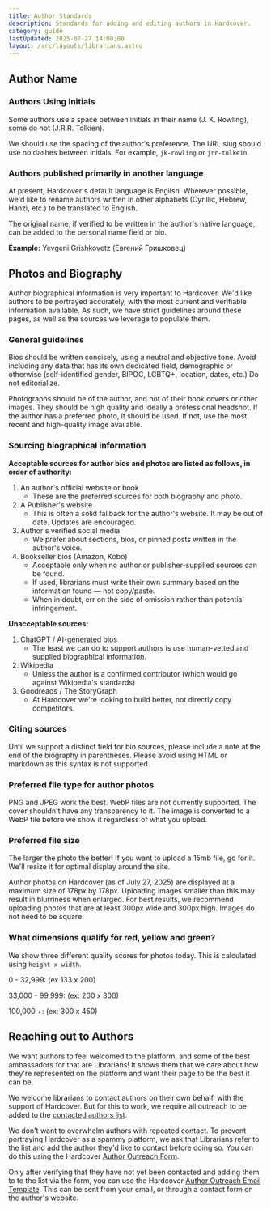 ```yaml
---
title: Author Standards
description: Standards for adding and editing authors in Hardcover.
category: guide
lastUpdated: 2025-07-27 14:00:00
layout: /src/layouts/librarians.astro
---
```



## Author Name
### Authors Using Initials
Some authors use a space between initials in their name (J. K. Rowling), some do not (J.R.R. Tolkien). 

We should use the spacing of the author's preference. The URL slug should use no dashes between initials. For example, `jk-rowling` or `jrr-tolkein`.

### Authors published primarily in another language
At present, Hardcover's default language is English. Wherever possible, we'd like to rename authors written in other alphabets (Cyrillic, Hebrew, Hanzi, etc.) to be translated to English.

The original name, if verified to be written in the author's native language, can be added to the personal name field or bio.

**Example:** Yevgeni Grishkovetz (Евгений Гришковец)

## Photos and Biography
Author biographical information is very important to Hardcover. We'd like authors to be portrayed accurately, with the most current and verifiable information available. As such, we have strict guidelines around these pages, as well as the sources we leverage to populate them.

### General guidelines

Bios should be written concisely, using a neutral and objective tone. Avoid including any data that has its own dedicated field, demographic or otherwise (self-identified gender, BIPOC, LGBTQ+, location, dates, etc.) Do not editorialize.

Photographs should be of the author, and not of their book covers or other images. They should be high quality and ideally a professional headshot. If the author has a preferred photo, it should be used. If not, use the most recent and high-quality image available.

### Sourcing biographical information

**Acceptable sources for author bios and photos are listed as follows, in order of authority:**

1. An author's official website or book
    - These are the preferred sources for both biography and photo.
2. A Publisher's website
    - This is often a solid fallback for the author's website. It may be out of date. Updates are encouraged.
3. Author's verified social media
    - We prefer about sections, bios, or pinned posts written in the author's voice.
4. Bookseller bios (Amazon, Kobo)
    - Acceptable only when no author or publisher-supplied sources can be found.
    - If used, librarians must write their own summary based on the information found — not copy/paste.
    - When in doubt, err on the side of omission rather than potential infringement.

**Unacceptable sources:**
1. ChatGPT / AI-generated bios
    - The least we can do to support authors is use human-vetted and supplied biographical information.
2. Wikipedia
    - Unless the author is a confirmed contributor (which would go against Wikipedia's standards)
3. Goodreads / The StoryGraph
    - At Hardcover we're looking to build better, not directly copy competitors.

### Citing sources
Until we support a distinct field for bio sources, please include a note at the end of the biography in parentheses. Please avoid using HTML or markdown as this syntax is not supported.

### Preferred file type for author photos
PNG and JPEG work the best. WebP files are not currently supported. The cover shouldn't have any transparency to it. The image is converted to a WebP file before we show it regardless of what you upload.

### Preferred file size
The larger the photo the better! If you want to upload a 15mb file, go for it. We'll resize it for optimal display around the site.

Author photos on Hardcover (as of July 27, 2025) are displayed at a maximum size of 178px by 178px. Uploading images smaller than this may result in blurriness when enlarged. For best results, we recommend uploading photos that are at least 300px wide and 300px high. Images do not need to be square.

### What dimensions qualify for red, yellow and green?
We show three different quality scores for photos today. This is calculated using `height x width`.

0 - 32,999: <Badge text="Bad Quality" variant="danger" /> (ex 133 x 200)

33,000 - 99,999: <Badge text="Ok Quality" variant="caution" /> (ex: 200 x 300)

100,000 +: <Badge text="Good Quality" variant="success" /> (ex: 300 x 450)

## Reaching out to Authors

We want authors to feel welcomed to the platform, and some of the best ambassadors for that are Librarians! It shows them that we care about how they're represented on the platform and want their page to be the best it can be.

We welcome librarians to contact authors on their own behalf, with the support of Hardcover. But for this to work, we require all outreach to be added to the [contacted authors list](https://docs.google.com/spreadsheets/d/1MlaWgpBYdaLxxTwmYZxhQ0xPNqi4kZQ4J4CVPXa6Vxg/edit?gid=308756447#gid=308756447).

We don't want to overwhelm authors with repeated contact. To prevent portraying Hardcover as a spammy platform, we ask that Librarians refer to the list and add the author they'd like to contact before doing so. You can do this using the Hardcover [Author Outreach Form](https://forms.gle/ewUDjfe7SV8RdaWd6).

Only after verifying that they have not yet been contacted and adding them to to the list via the form, you can use the Hardcover [Author Outreach Email Template](https://docs.google.com/document/d/1fUmholoNHE9dR45LEREXeRUk-iwrKhlYtbzjLz9sGS8/edit?usp=sharing). This can be sent from your email, or through a contact form on the author's website.
